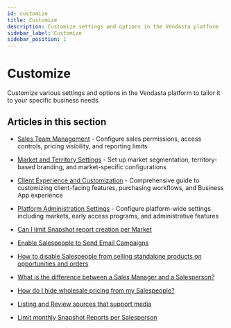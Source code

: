 ```yaml
---
id: customize
title: Customize
description: Customize settings and options in the Vendasta platform
sidebar_label: Customize
sidebar_position: 1
---
```


# Customize

Customize various settings and options in the Vendasta platform to tailor it to your specific business needs.

## Articles in this section

- [Sales Team Management](./sales-team-management.md) - Configure sales permissions, access controls, pricing visibility, and reporting limits
- [Market and Territory Settings](./market-and-territory-settings.md) - Set up market segmentation, territory-based branding, and market-specific configurations
- [Client Experience and Customization](./client-experience-and-customization.md) - Comprehensive guide to customizing client-facing features, purchasing workflows, and Business App experience
- [Platform Administration Settings](./platform-administration-settings.md) - Configure platform-wide settings including markets, early access programs, and administrative features

- [Can I limit Snapshot report creation per Market](./limit-snapshot-report-creation-per-market.mdx)
- [Enable Salespeople to Send Email Campaigns](./enable-salespeople-to-send-email-campaigns.mdx)
- [How to disable Salespeople from selling standalone products on opportunities and orders](./disable-salespeople-standalone-products.mdx)
- [What is the difference between a Sales Manager and a Salesperson?](./sales-manager-vs-salesperson-difference.mdx)
- [How do I hide wholesale pricing from my Salespeople?](./hide-wholesale-pricing-from-salespeople.mdx)
- [Listing and Review sources that support media](./listing-and-review-sources-that-support-media.mdx)
- [Limit monthly Snapshot Reports per Salesperson](./limit-monthly-snapshot-reports.mdx)